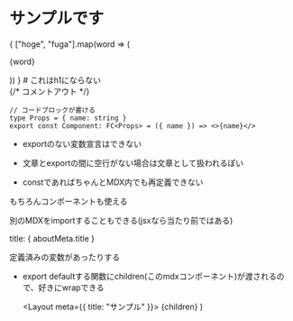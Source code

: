 
# サンプルです

<div>
  { ["hoge", "fuga"].map(word => (
    <p>{word}</p>
  )) }
  # これはh1にならない
</div>

<!-- コメントアウト -->

<div>
  {/* コメントアウト */}
</div>

```tsx
// コードブロックが書ける
type Props = { name: string }
export const Component: FC<Props> = ({ name }) => <>{name}</>
```

- exportのない変数宣言はできない


- 文章とexportの間に空行がない場合は文章として扱われるぽい
- constであればちゃんとMDX内でも再定義できない

<!--
export あああ
これはexport構文と解釈されてエラーとなる
-->

もちろんコンポーネントも使える
<Counter />

別のMDXをimportすることもできる(jsxなら当たり前ではある)
<AboutContent />
<div>
  title: { aboutMeta.title }
</div>

定義済みの変数があったりする

- export defaultする関数にchildren(このmdxコンポーネント)が渡されるので、好きにwrapできる

  <Layout meta={{
    title: "サンプル"
  }}>
    {children}
  </Layout>
)
